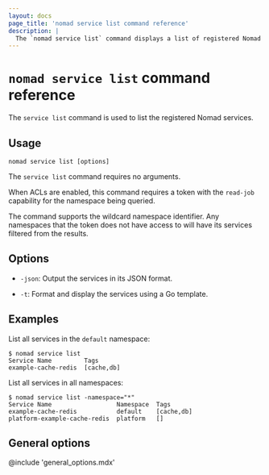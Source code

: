 ```yaml
---
layout: docs
page_title: 'nomad service list command reference'
description: |
  The `nomad service list` command displays a list of registered Nomad services.
---
```


# `nomad service list` command reference

The `service list` command is used to list the registered Nomad services.

## Usage

```plaintext
nomad service list [options]
```

The `service list` command requires no arguments.

When ACLs are enabled, this command requires a token with the `read-job`
capability for the namespace being queried.

The command supports the wildcard namespace identifier. Any namespaces that
the token does not have access to will have its services filtered from the
results.

## Options

- `-json`: Output the services in its JSON format.

- `-t`: Format and display the services using a Go template.

## Examples

List all services in the `default` namespace:

```shell-session
$ nomad service list
Service Name         Tags
example-cache-redis  [cache,db]
```

List all services in all namespaces:

```shell-session
$ nomad service list -namespace="*"
Service Name                  Namespace  Tags
example-cache-redis           default    [cache,db]
platform-example-cache-redis  platform   []
```

## General options

@include 'general_options.mdx'
